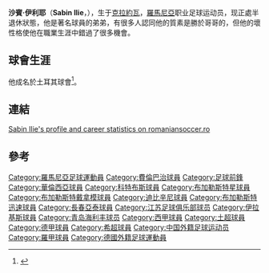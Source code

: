 {{football player infobox 
|playername = 伊利耶
|image = 
|fullname = Sabin Ilie
|height = {{height|meters=1.77}}
|weight =
|nickname = 
|dateofbirth = {{birth date and age|1975|5|11}} 
|cityofbirth = [[克拉約瓦|克拉約瓦]]
|countryofbirth = [[羅馬尼亞|羅馬尼亞]]
|currentclub = 自由身
|clubnumber = 
|position = [[前鋒_(足球)|前鋒]]
|youthyears =
|youthclubs = 
|years = 1993–94<br>1994–95<br>1995–97 <br> 1997 <br> 1998<br>1998–02 <br> 1998–99 <br> 1999 <br> 2000 <br> 2000–01 <br> 2001 <br> 2002 <br> 2002–03 <br> 2003-05 <br> 2005 <br> 2005<br> 2006 <br> 2006–07 <br> 2007<br> 2007<br>2007–09
|clubs = [[克拉约瓦电力机车设备|克拉約瓦電力機車]]<br>[[布拉索夫足球俱樂部|巴索夫]]<br>[[布加勒斯特星隊|布加勒斯特星隊]] <br> [[費倫巴治|費倫巴治]] <br> {{tsl|en|Kocaelispor||高士里斯堡}}<br>[[華倫西亞足球會|華倫西亞]] <br> → {{tsl|en|UE Lleida||利爾達}} ''(借用)'' <br> → [[布加勒斯特星隊|布加勒斯特星隊]] ''(借用)'' <br> → [[布加勒斯特前進足球會|布加勒斯特國民隊]] ''(借用)'' <br> → [[科特布斯足球俱樂部|科特布斯]] ''(借用)''  <br> → [[布加勒斯特戴拿模|布加勒斯特戴拿模]] ''(借用)'' <br> → [[布加勒斯特前進足球會|布加勒斯特國民隊]] ''(借用)'' <br> [[迪比辛尼|迪比辛尼]] <br> [[布加勒斯特迅速足球俱樂部|布加勒斯特迅速]] <br> [[長春亞泰|長春亞泰]] <br> [[瓦斯盧伊足球俱樂部|華斯雷]] <br> [[江蘇舜天足球俱樂部|江蘇舜天]] <br> {{tsl|en|UTA Arad||亞拉德}} <br> [[塞萨洛尼基赫拉克勒斯|伊拉基斯]]<br> {{tsl|en|Dunărea Giurgiu||杜納瑞}}<br>[[青島海利豐|青島海利豐]]<br>'''總計'''
|caps(goals) = {{0}}{{0}}4 {{0}}{{0}}(0)<br> {{0}}19 {{0}}{{0}}(5)<br>{{0}}54 {{0}}(33) <br /> {{0}}12 {{0}}{{0}}(3) <br /> {{0}}{{0}}7 {{0}}{{0}}(2)<br />{{0}}{{0}}0 {{0}}{{0}}(0) <br /> {{0}}20 {{0}}{{0}}(3) <br /> {{0}}15 {{0}}{{0}}(3) <br /> {{0}}24 {{0}}(14) <br /> {{0}}10 {{0}}{{0}}(0) <br /> {{0}}{{0}}7 {{0}}{{0}}(3) <br /> {{0}}23 {{0}}{{0}}(5) <br /> {{0}}10 {{0}}{{0}}(6) <br /> {{0}}31 {{0}}(18) <br /> {{0}}11 {{0}}(14) <br /> {{0}}{{0}}4 {{0}}{{0}}(0) <br /> {{0}}10 {{0}}{{0}}(2) <br /> {{0}}{{0}}8 {{0}}{{0}}(1) <br /> {{0}}{{0}}2 {{0}}{{0}}(1)<br /> {{0}}{{0}}4 {{0}}{{0}}(0)<br /> <br>'''297 (131)'''
|pcupdate = March 15, 2007 
}}

'''沙賓·伊利耶'''（'''Sabin Ilie'''，{{bd|1975年|5月11日|catidx=Ilie,Sabin}}），生于[[克拉約瓦|克拉約瓦]]，[[羅馬尼亞|羅馬尼亞]]职业足球运动员，现正處半退休狀態，他是著名球員{{tsl|en|Adrian Ilie|艾德里安·伊利耶}}的弟弟，有很多人認同他的質素是勝於哥哥的，但他的壞性格使他在職業生涯中錯過了很多機會。

==球會生涯==

他成名於土耳其球會{{tsl|en|Kocaelispor||高士里斯堡}}<ref>{{cite web|publisher=[[Turkish_Football_Federation|TFF]]|title=SABİN İLİE|url=http://www.tff.org/default.aspx/Default.aspx?pageID=526&kisiID=28384|accessdate=2010-01-21}}</ref>。

==連結==
[http://www.romaniansoccer.ro/players/i/ilie_sabin.shtml Sabin Ilie's profile and career statistics on romaniansoccer.ro] {{Wayback|url=http://www.romaniansoccer.ro/players/i/ilie_sabin.shtml |date=20090906112658 }}

==參考==
{{reflist}}

{{DEFAULTSORT:Ilie, Sabin}}
[[Category:羅馬尼亞足球運動員|Category:羅馬尼亞足球運動員]]
[[Category:費倫巴治球員|Category:費倫巴治球員]]
[[Category:足球前鋒|Category:足球前鋒]]
[[Category:華倫西亞球員|Category:華倫西亞球員]]
[[Category:科特布斯球員|Category:科特布斯球員]]
[[Category:布加勒斯特星球員|Category:布加勒斯特星球員]]
[[Category:布加勒斯特戴拿模球員|Category:布加勒斯特戴拿模球員]]
[[Category:迪比辛尼球員|Category:迪比辛尼球員]]
[[Category:布加勒斯特迅速球員|Category:布加勒斯特迅速球員]]
[[Category:長春亞泰球員|Category:長春亞泰球員]]
[[Category:江苏足球俱乐部球员|Category:江苏足球俱乐部球员]]
[[Category:伊拉基斯球員|Category:伊拉基斯球員]]
[[Category:青岛海利丰球员|Category:青岛海利丰球员]]
[[Category:西甲球員|Category:西甲球員]]
[[Category:土超球員|Category:土超球員]]
[[Category:德甲球員|Category:德甲球員]]
[[Category:希超球員|Category:希超球員]]
[[Category:中国外籍足球运动员|Category:中国外籍足球运动员]]
[[Category:羅甲球員|Category:羅甲球員]]
[[Category:德國外籍足球運動員|Category:德國外籍足球運動員]]